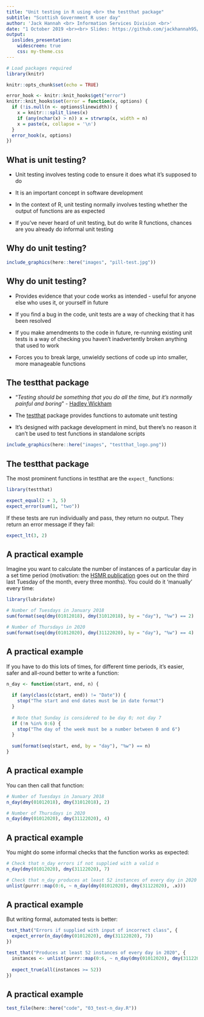 ```yaml
---
title: "Unit testing in R using <br> the testthat package"
subtitle: "Scottish Government R user day"
author: 'Jack Hannah <br> Information Services Division <br>'
date: "1 October 2019 <br><br> Slides: https://github.com/jackhannah95/unit-testing"
output:
  ioslides_presentation:
    widescreen: true
    css: my-theme.css
---
```


```r
# Load packages required
library(knitr)

knitr::opts_chunk$set(echo = TRUE)

error_hook <- knitr::knit_hooks$get("error")
knitr::knit_hooks$set(error = function(x, options) {
  if (!is.null(n <- options$linewidth)) {
    x = knitr:::split_lines(x)
    if (any(nchar(x) > n)) x = strwrap(x, width = n)
    x = paste(x, collapse = '\n')
  }
  error_hook(x, options)
})
```


## What is unit testing?

- Unit testing involves testing code to ensure it does what it's supposed to do

- It is an important concept in software development

- In the context of R, unit testing normally involves testing whether the output of functions are as expected

- If you've never heard of unit testing, but do write R functions, chances are you already do informal unit testing


## Why do unit testing?

```r
include_graphics(here::here("images", "pill-test.jpg"))
```


## Why do unit testing?

- Provides evidence that your code works as intended - useful for anyone else who uses it, or yourself in future

- If you find a bug in the code, unit tests are a way of checking that it has been resolved

- If you make amendments to the code in future, re-running existing unit tests is a way of checking you haven't inadvertently broken anything that used to work

- Forces you to break large, unwieldy sections of code up into smaller, more manageable functions


## The testthat package

- "_Testing should be something that you do all the time, but it’s normally painful and boring_" - [Hadley Wickham](https://journal.r-project.org/archive/2011-1/RJournal_2011-1_Wickham.pdf)

- The [testthat](https://github.com/r-lib/testthat) package provides functions to automate unit testing

- It's designed with package development in mind, but there's no reason it can't be used to test functions in standalone scripts

```r
include_graphics(here::here("images", "testthat_logo.png"))
```


## The testthat package

The most prominent functions in testthat are the `expect_` functions:

```r
library(testthat)

expect_equal(2 + 3, 5)
expect_error(sum(1, "two"))
```

If these tests are run individually and pass, they return no output. They return an error message if they fail:

```r
expect_lt(3, 2)
```


## A practical example

Imagine you want to calculate the number of instances of a particular day in a set time period (motivation: the [HSMR publication](https://github.com/NHS-NSS-transforming-publications/hsmr) goes out on the third last Tuesday of the month, every three months). You could do it 'manually' every time:

```r
library(lubridate)

# Number of Tuesdays in January 2018
sum(format(seq(dmy(01012018), dmy(31012018), by = "day"), "%w") == 2)

# Number of Thursdays in 2020
sum(format(seq(dmy(01012020), dmy(31122020), by = "day"), "%w") == 4)
```


## A practical example

If you have to do this lots of times, for different time periods, it's easier, safer and all-round better to write a function:

```r
n_day <- function(start, end, n) {
  
  if (any(class(c(start, end)) != "Date")) {
    stop("The start and end dates must be in date format")
  }
  
  # Note that Sunday is considered to be day 0; not day 7
  if (!n %in% 0:6) {
    stop("The day of the week must be a number between 0 and 6")
  }
  
  sum(format(seq(start, end, by = "day"), "%w") == n)
}
```


## A practical example

You can then call that function:

```r
# Number of Tuesdays in January 2018
n_day(dmy(01012018), dmy(31012018), 2)

# Number of Thursdays in 2020
n_day(dmy(01012020), dmy(31122020), 4)
```


## A practical example

You might do some informal checks that the function works as expected:

```r
# Check that n_day errors if not supplied with a valid n
n_day(dmy(01012020), dmy(31122020), 7)

# Check that n_day produces at least 52 instances of every day in 2020
unlist(purrr::map(0:6, ~ n_day(dmy(01012020), dmy(31122020), .x)))
```


## A practical example

But writing formal, automated tests is better:

```r
test_that("Errors if supplied with input of incorrect class", {
  expect_error(n_day(dmy(01012020), dmy(31122020), 7))
})

test_that("Produces at least 52 instances of every day in 2020", {
  instances <- unlist(purrr::map(0:6, ~ n_day(dmy(01012020), dmy(31122020), .x)))
  
  expect_true(all(instances >= 52))
})
```


## A practical example

```r
test_file(here::here("code", "03_test-n_day.R"))
```
